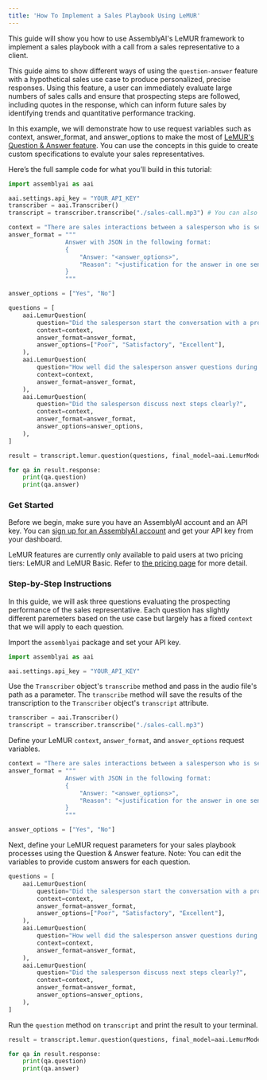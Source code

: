 ```yaml
---
title: 'How To Implement a Sales Playbook Using LeMUR'
---
```






This guide will show you how to use AssemblyAI's LeMUR framework to implement a sales playbook with a call from a sales representative to a client.

This guide aims to show different ways of using the `question-answer` feature with a hypothetical sales use case to produce personalized, precise responses. Using this feature, a user can immediately evaluate large numbers of sales calls and ensure that prospecting steps are followed, including quotes in the response, which can inform future sales by identifying trends and quantitative performance tracking.

In this example, we will demonstrate how to use request variables such as context, answer_format, and answer_options to make the most of [LeMUR's Question & Answer feature](https://www.assemblyai.com/docs/api-reference/lemur). You can use the concepts in this guide to create custom specifications to evalute your sales representatives.

Here’s the full sample code for what you’ll build in this tutorial:

```python
import assemblyai as aai

aai.settings.api_key = "YOUR_API_KEY"
transcriber = aai.Transcriber()
transcript = transcriber.transcribe("./sales-call.mp3") # You can also provide a URL to a publicly available audio file

context = "There are sales interactions between a salesperson who is selling an internet plan to customers who are warm leads."
answer_format = """
                Answer with JSON in the following format:
                {
                    "Answer: "<answer_options>",
                    "Reason": "<justification for the answer in one sentence including quotes>"
                }
                """

answer_options = ["Yes", "No"]

questions = [
    aai.LemurQuestion(
        question="Did the salesperson start the conversation with a professional greeting?",
        context=context,
        answer_format=answer_format,
        answer_options=["Poor", "Satisfactory", "Excellent"],
    ),
    aai.LemurQuestion(
        question="How well did the salesperson answer questions during the call?",
        context=context,
        answer_format=answer_format,
    ),
    aai.LemurQuestion(
        question="Did the salesperson discuss next steps clearly?",
        context=context,
        answer_format=answer_format,
        answer_options=answer_options,
    ),
]

result = transcript.lemur.question(questions, final_model=aai.LemurModel.claude3_5_sonnet)

for qa in result.response:
    print(qa.question)
    print(qa.answer)
```

### Get Started

Before we begin, make sure you have an AssemblyAI account and an API key. You can [sign up for an AssemblyAI account](https://www.assemblyai.com/app) and get your API key from your dashboard.

LeMUR features are currently only available to paid users at two pricing tiers: LeMUR and LeMUR Basic. Refer to [the pricing page](https://www.assemblyai.com/pricing#:~:text=LeMUR) for more detail.

### Step-by-Step Instructions

In this guide, we will ask three questions evaluating the prospecting performance of the sales representative. Each question has slightly different paremeters based on the use case but largely has a fixed `context` that we will apply to each question.


Import the `assemblyai` package and set your API key.


```python
import assemblyai as aai

aai.settings.api_key = "YOUR_API_KEY"
```

Use the `Transcriber` object's `transcribe` method and pass in the audio file's path as a parameter. The `transcribe` method will save the results of the transcription to the `Transcriber` object's `transcript` attribute.


```python
transcriber = aai.Transcriber()
transcript = transcriber.transcribe("./sales-call.mp3")
```

Define your LeMUR `context`, `answer_format`, and `answer_options` request variables.


```python
context = "There are sales interactions between a salesperson who is selling an internet plan to customers who are warm leads."
answer_format = """
                Answer with JSON in the following format:
                {
                    "Answer: "<answer_options>",
                    "Reason": "<justification for the answer in one sentence including quotes>"
                }
                """

answer_options = ["Yes", "No"]
```

Next, define your LeMUR request parameters for your sales playbook processes using the Question & Answer feature. Note: You can edit the variables to provide custom answers for each question.


```python
questions = [
    aai.LemurQuestion(
        question="Did the salesperson start the conversation with a professional greeting?",
        context=context,
        answer_format=answer_format,
        answer_options=["Poor", "Satisfactory", "Excellent"],
    ),
    aai.LemurQuestion(
        question="How well did the salesperson answer questions during the call?",
        context=context,
        answer_format=answer_format,
    ),
    aai.LemurQuestion(
        question="Did the salesperson discuss next steps clearly?",
        context=context,
        answer_format=answer_format,
        answer_options=answer_options,
    ),
]
```

Run the `question` method on `transcript` and print the result to your terminal.


```python
result = transcript.lemur.question(questions, final_model=aai.LemurModel.claude3_5_sonnet)

for qa in result.response:
    print(qa.question)
    print(qa.answer)
```


